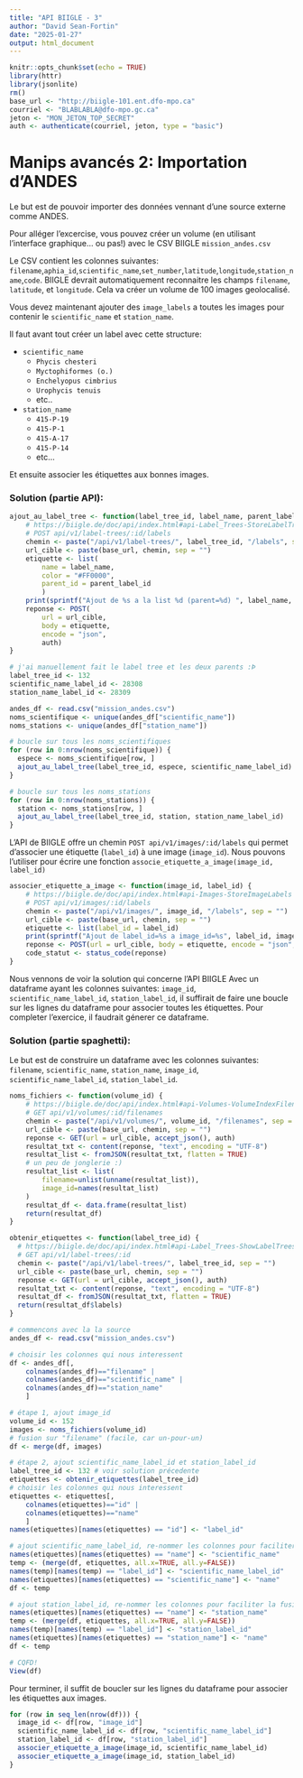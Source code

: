 ```yaml
---
title: "API BIIGLE - 3"
author: "David Sean-Fortin"
date: "2025-01-27"
output: html_document
---
```


```r
knitr::opts_chunk$set(echo = TRUE)
library(httr)
library(jsonlite)
rm()
base_url <- "http://biigle-101.ent.dfo-mpo.ca"
courriel <- "BLABLABLA@dfo-mpo.gc.ca"
jeton <- "MON_JETON_TOP_SECRET"
auth <- authenticate(courriel, jeton, type = "basic")
```

# Manips avancés 2: Importation d'ANDES

Le but est de pouvoir importer des données vennant d'une source externe comme ANDES.

Pour alléger l'excercise, vous pouvez créer un volume (en utilisant l'interface graphique... ou pas!) avec le CSV BIIGLE `mission_andes.csv`

Le CSV contient les colonnes suivantes: `filename`,`aphia_id`,`scientific_name`,`set_number`,`latitude`,`longitude`,`station_name`,`code`.
BIIGLE devrait automatiquement reconnaitre les champs `filename`, `latitude`, et `longitude`. Cela va créer un volume de 100 images geolocalisé.

Vous devez maintenant ajouter des `image_labels` a toutes les images pour contenir le `scientific_name` et `station_name`.

Il faut avant tout créer un label avec cette structure:

 - `scientific_name`
   - `Phycis chesteri`
   - `Myctophiformes (o.)`
   - `Enchelyopus cimbrius`
   - `Urophycis tenuis`
   - etc..
 - `station_name`
   - `415-P-19`
   - `415-P-1`
   - `415-A-17`
   - `415-P-14`
   - etc...

Et ensuite associer les étiquettes aux bonnes images.

### Solution (partie API):

```r
ajout_au_label_tree <- function(label_tree_id, label_name, parent_label_id) {
    # https://biigle.de/doc/api/index.html#api-Label_Trees-StoreLabelTreesLabels
    # POST api/v1/label-trees/:id/labels
    chemin <- paste("/api/v1/label-trees/", label_tree_id, "/labels", sep = "")
    url_cible <- paste(base_url, chemin, sep = "")
    etiquette <- list(
        name = label_name,
        color = "#FF0000",
        parent_id = parent_label_id
        )
    print(sprintf("Ajout de %s a la list %d (parent=%d) ", label_name, label_tree_id, parent_label_id))
    reponse <- POST(
        url = url_cible,
        body = etiquette,
        encode = "json",
        auth)
}

# j'ai manuellement fait le label tree et les deux parents :Þ
label_tree_id <- 132
scientific_name_label_id <- 28308
station_name_label_id <- 28309

andes_df <- read.csv("mission_andes.csv")
noms_scientifique <- unique(andes_df["scientific_name"])
noms_stations <- unique(andes_df["station_name"])

# boucle sur tous les noms_scientifiques
for (row in 0:nrow(noms_scientifique)) {
  espece <- noms_scientifique[row, ]
  ajout_au_label_tree(label_tree_id, espece, scientific_name_label_id)
}

# boucle sur tous les noms_stations
for (row in 0:nrow(noms_stations)) {
  station <- noms_stations[row, ]
  ajout_au_label_tree(label_tree_id, station, station_name_label_id)
}
```

L'API de BIIGLE offre un chemin `POST api/v1/images/:id/labels` qui permet d'associer une étiquette (`label_id`) à une image (`image_id`).
Nous pouvons l'utiliser pour écrire une fonction `associe_etiquette_a_image(image_id, label_id)`

```r
associer_etiquette_a_image <- function(image_id, label_id) {
    # https://biigle.de/doc/api/index.html#api-Images-StoreImageLabels
    # POST api/v1/images/:id/labels
    chemin <- paste("/api/v1/images/", image_id, "/labels", sep = "")
    url_cible <- paste(base_url, chemin, sep = "")
    etiquette <- list(label_id = label_id)
    print(sprintf("Ajout de label_id=%s a image_id=%s", label_id, image_id))
    reponse <- POST(url = url_cible, body = etiquette, encode = "json", auth)
    code_statut <- status_code(reponse)
}
```

Nous vennons de voir la solution qui concerne l'API BIIGLE 
Avec un dataframe ayant les colonnes suivantes: `image_id`, `scientific_name_label_id`, `station_label_id`, il suffirait de faire une boucle sur les lignes du dataframe pour associer toutes les étiquettes.
Pour completer l'exercice, il faudrait génerer ce dataframe.

### Solution (partie spaghetti):
Le but est de construire un dataframe avec les colonnes suivantes: `filename`, `scientific_name`, `station_name`, `image_id`, `scientific_name_label_id`, `station_label_id`.

```r
noms_fichiers <- function(volume_id) {
    # https://biigle.de/doc/api/index.html#api-Volumes-VolumeIndexFilenames
    # GET api/v1/volumes/:id/filenames
    chemin <- paste("/api/v1/volumes/", volume_id, "/filenames", sep = "")
    url_cible <- paste(base_url, chemin, sep = "")
    reponse <- GET(url = url_cible, accept_json(), auth)
    resultat_txt <- content(reponse, "text", encoding = "UTF-8")
    resultat_list <- fromJSON(resultat_txt, flatten = TRUE)
    # un peu de jonglerie :)
    resultat_list <- list(
        filename=unlist(unname(resultat_list)),
        image_id=names(resultat_list)
    )
    resultat_df <- data.frame(resultat_list)
    return(resultat_df)
}

obtenir_etiquettes <- function(label_tree_id) {
  # https://biigle.de/doc/api/index.html#api-Label_Trees-ShowLabelTrees
  # GET api/v1/label-trees/:id
  chemin <- paste("/api/v1/label-trees/", label_tree_id, sep = "")
  url_cible <- paste(base_url, chemin, sep = "")
  reponse <- GET(url = url_cible, accept_json(), auth)
  resultat_txt <- content(reponse, "text", encoding = "UTF-8")
  resultat_df <- fromJSON(resultat_txt, flatten = TRUE)
  return(resultat_df$labels)
}

# commencons avec la la source
andes_df <- read.csv("mission_andes.csv")

# choisir les colonnes qui nous interessent
df <- andes_df[,
    colnames(andes_df)=="filename" |
    colnames(andes_df)=="scientific_name" | 
    colnames(andes_df)=="station_name"
    ]

# étape 1, ajout image_id
volume_id <- 152
images <- noms_fichiers(volume_id)
# fusion sur "filename" (facile, car un-pour-un)
df <- merge(df, images)

# étape 2, ajout scientific_name_label_id et station_label_id
label_tree_id <- 132 # voir solution précedente
etiquettes <- obtenir_etiquettes(label_tree_id)
# choisir les colonnes qui nous interessent
etiquettes <- etiquettes[,
    colnames(etiquettes)=="id" |
    colnames(etiquettes)=="name"
    ]
names(etiquettes)[names(etiquettes) == "id"] <- "label_id"

# ajout scientific_name_label_id, re-nommer les colonnes pour faciliter la fusion
names(etiquettes)[names(etiquettes) == "name"] <- "scientific_name"
temp <- (merge(df, etiquettes, all.x=TRUE, all.y=FALSE))
names(temp)[names(temp) == "label_id"] <- "scientific_name_label_id"
names(etiquettes)[names(etiquettes) == "scientific_name"] <- "name"
df <- temp

# ajout station_label_id, re-nommer les colonnes pour faciliter la fusion
names(etiquettes)[names(etiquettes) == "name"] <- "station_name"
temp <- (merge(df, etiquettes, all.x=TRUE, all.y=FALSE))
names(temp)[names(temp) == "label_id"] <- "station_label_id"
names(etiquettes)[names(etiquettes) == "station_name"] <- "name"
df <- temp

# CQFD!
View(df)
```

Pour terminer, il suffit de boucler sur les lignes du dataframe pour associer les étiquettes aux images.
```r
for (row in seq_len(nrow(df))) {
  image_id <- df[row, "image_id"]
  scientific_name_label_id <- df[row, "scientific_name_label_id"]
  station_label_id <- df[row, "station_label_id"]
  associer_etiquette_a_image(image_id, scientific_name_label_id)
  associer_etiquette_a_image(image_id, station_label_id)
}
```